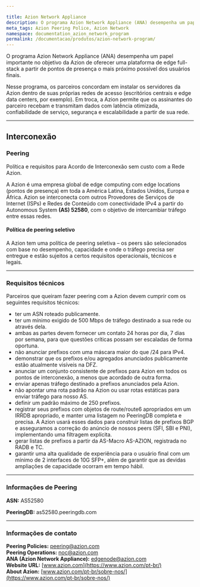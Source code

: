 ```yaml
---

title: Azion Network Appliance
description: O programa Azion Network Appliance (ANA) desempenha um papel importante no objetivo da Azion de oferecer uma plataforma de edge full-stack a partir de pontos de presença o mais próximo possível dos usuários finais.
meta_tags: Azion Peering Police, Azion Network
namespace: documentation_azion_network_program
permalink: /documentacao/produtos/azion-network-program/
---
```


O programa Azion Network Appliance (ANA) desempenha um papel importante no objetivo da Azion de oferecer uma plataforma de edge full-stack a partir de pontos de presença o mais próximo possível dos usuários finais. 

Nesse programa, os parceiros concordam em instalar os servidores da Azion dentro de suas próprias redes de acesso (escritórios centrais e edge data centers, por exemplo). Em troca, a Azion permite que os assinantes do parceiro recebam e transmitam dados com latência otimizada, confiabilidade de serviço, segurança e escalabilidade a partir de sua rede.

------

## Interconexão

### Peering

Política e requisitos para Acordo de Interconexão sem custo com a Rede Azion. 

A Azion é uma empresa global de edge computing com edge locations (pontos de presença) em toda a América Latina, Estados Unidos, Europa e África. Azion se interconecta com outros Provedores de Serviços de Internet (ISPs) e Redes de Conteúdo com conectividade IPv4 a partir do Autonomous System **(AS) 52580**, com o objetivo de intercambiar tráfego entre essas redes.

#### Política de peering seletivo

A Azion tem uma política de peering seletiva – os peers são selecionados com base no desempenho, capacidade e onde o tráfego precisa ser entregue e estão sujeitos a certos requisitos operacionais, técnicos e legais.

---

### Requisitos técnicos

Parceiros que queiram fazer peering com a Azion devem cumprir com os seguintes requisitos técnicos:


* ter um ASN roteado publicamente.
* ter um mínimo exigido de 500 Mbps de tráfego destinado a sua rede ou através dela. 
* ambas as partes devem fornecer um contato 24 horas por dia, 7 dias por semana, para que questões críticas possam ser escaladas de forma oportuna.
* não anunciar prefixos com uma máscara maior do que /24 para IPv4.
* demonstrar que os prefixos e/ou agregados anunciados publicamente estão atualmente visíveis na DFZ.
* anunciar um conjunto consistente de prefixos para Azion em todos os pontos de interconexão, a menos que acordado de outra forma.
* enviar apenas tráfego destinado a prefixos anunciados pela Azion.
* não apontar uma rota padrão na Azion ou usar rotas estáticas para enviar tráfego para nosso AS.
* definir um padrão máximo de 250 prefixos.
* registrar seus prefixos com objetos de route/route6 apropriados em um IRRDB apropriado, e manter uma listagem no PeeringDB completa e precisa. A Azion usará esses dados para construir listas de prefixos BGP e asseguramos a correção do anúncio de nossos peers (SFI, SBI e PNI), implementando uma filtragem explícita.
* gerar listas de prefixos a partir da AS-Macro AS-AZION, registrada no RADB e TC.
* garantir uma alta qualidade de experiência para o usuário final com um mínimo de 2 interfaces de 10G SFP+, além de garantir que as devidas ampliações de capacidade ocorram em tempo hábil.

---

### Informações de Peering

**ASN:** AS52580

**PeeringDB:** as52580.peeringdb.com

---

### Informações de contato

**Peering Policies:** [peering@azion.com](mailto:peering@azion.com) <br /> **Peering Operations:** [noc@azion.com](mailto:noc@azion.com) <br /> **ANA (Azion Network Appliance):** [edgenode@azion.com](mailto:edgenode@azion.com) <br /> **Website URL:** [www.azion.com](https://www.azion.com/pt-br/) <br /> **About Azion:** [www.azion.com/pt-br/sobre-nos/](https://www.azion.com/pt-br/sobre-nos/)


